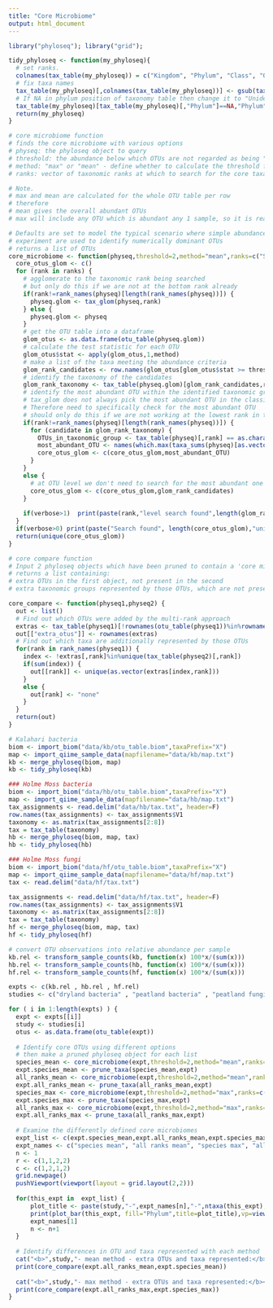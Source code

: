 ```yaml
---
title: "Core Microbiome"
output: html_document
---
```


```r

library("phyloseq"); library("grid");

tidy_phyloseq <- function(my_phyloseq){
  # set ranks. 
  colnames(tax_table(my_phyloseq)) = c("Kingdom", "Phylum", "Class", "Order", "Family", "Genus", "Species")
  # fix taxa names
  tax_table(my_phyloseq)[,colnames(tax_table(my_phyloseq))] <- gsub(tax_table(my_phyloseq)[,colnames(tax_table(my_phyloseq))],pattern="[a-z]__",replacement="")
  # If NA in phylum position of taxonomy table then change it to "Unidentified"
  tax_table(my_phyloseq)[tax_table(my_phyloseq)[,"Phylum"]==NA,"Phylum"] <- "Unidentified"
  return(my_phyloseq)
}

# core microbiome function
# finds the core microbiome with various options
# physeq: the phyloseq object to query
# threshold: the abundance below which OTUs are not regarded as being "core taxa"
# method: "max" or "mean" - define whether to calculate the threshold for the max or mean
# ranks: vector of taxonomic ranks at which to search for the core taxa

# Note.
# max and mean are calculated for the whole OTU table per row
# therefore
# mean gives the overall abundant OTUs
# max will include any OTU which is abundant any 1 sample, so it is really like a sample-wise search

# Defaults are set to model the typical scenario where simple abundance across the whole
# experiment are used to identify numerically dominant OTUs
# returns a list of OTUs
core_microbiome <- function(physeq,threshold=2,method="mean",ranks=c("Species"),verbose=0){
  core_otus_glom <- c()
  for (rank in ranks) {
    # agglomerate to the taxonomic rank being searched
    # but only do this if we are not at the bottom rank already
    if(rank!=rank_names(physeq)[length(rank_names(physeq))]) {
      physeq.glom <- tax_glom(physeq,rank)
    } else {
      physeq.glom <- physeq
    }
    # get the OTU table into a dataframe
    glom_otus <- as.data.frame(otu_table(physeq.glom))
    # calculate the test statistic for each OTU
    glom_otus$stat <- apply(glom_otus,1,method)
    # make a list of the taxa meeting the abundance criteria
    glom_rank_candidates <- row.names(glom_otus[glom_otus$stat >= threshold,])
    # identify the taxonomy of the candidates
    glom_rank_taxonomy <- tax_table(physeq.glom)[glom_rank_candidates,rank]
    # identify the most abundant OTU within the identified taxonomic group, and add it to the list
    # tax_glom does not always pick the most abundant OTU in the classification
    # Therefore need to specifically check for the most abundant OTU 
    # should only do this if we are not working at the lowest rank in the phyloseq object
    if(rank!=rank_names(physeq)[length(rank_names(physeq))]) {
      for (candidate in glom_rank_taxonomy) {
        OTUs_in_taxonomic_group <- tax_table(physeq)[,rank] == as.character(candidate)
        most_abundant_OTU <- names(which.max(taxa_sums(physeq)[as.vector(OTUs_in_taxonomic_group)]))
        core_otus_glom <- c(core_otus_glom,most_abundant_OTU)
      }
    } 
    else {
      # at OTU level we don't need to search for the most abundant one - we want them all
      core_otus_glom <- c(core_otus_glom,glom_rank_candidates)  
    }
    
    if(verbose>1)  print(paste(rank,"level search found",length(glom_rank_candidates),"taxa above",method,"abundance of",threshold))
  }
  if(verbose>0) print(paste("Search found", length(core_otus_glom),"unique OTUs"))
  return(unique(core_otus_glom))
}

# core compare function
# Input 2 phyloseq objects which have been pruned to contain a 'core microbiome'
# returns a list containing:
# extra OTUs in the first object, not present in the second
# extra taxonomic groups represented by those OTUs, which are not present in the second object

core_compare <- function(physeq1,physeq2) {
  out <- list()
  # Find out which OTUs were added by the multi-rank approach
  extras <- tax_table(physeq1)[!rownames(otu_table(physeq1))%in%rownames(otu_table(physeq2))]
  out[["extra_otus"]] <- rownames(extras)
  # Find out which taxa are additionally represented by those OTUs
  for(rank in rank_names(physeq1)) {
    index <- !extras[,rank]%in%unique(tax_table(physeq2)[,rank])
    if(sum(index)) {
      out[[rank]] <- unique(as.vector(extras[index,rank]))
    }
    else {
      out[rank] <- "none"
    }
  }
  return(out)
}

```


```r

# Kalahari bacteria
biom <- import_biom("data/kb/otu_table.biom",taxaPrefix="X")
map <- import_qiime_sample_data(mapfilename="data/kb/map.txt")
kb <- merge_phyloseq(biom, map)
kb <- tidy_phyloseq(kb)

### Holme Moss bacteria
biom <- import_biom("data/hb/otu_table.biom",taxaPrefix="X")
map <- import_qiime_sample_data(mapfilename="data/hb/map.txt")
tax_assignments <- read.delim("data/hb/tax.txt", header=F)
row.names(tax_assignments) <- tax_assignments$V1
taxonomy <- as.matrix(tax_assignments[2:8])
tax = tax_table(taxonomy)
hb <- merge_phyloseq(biom, map, tax)
hb <- tidy_phyloseq(hb)

### Holme Moss fungi
biom <- import_biom("data/hf/otu_table.biom",taxaPrefix="X")
map <- import_qiime_sample_data(mapfilename="data/hf/map.txt")
tax <- read.delim("data/hf/tax.txt")

tax_assignments <- read.delim("data/hf/tax.txt", header=F)
row.names(tax_assignments) <- tax_assignments$V1
taxonomy <- as.matrix(tax_assignments[2:8])
tax = tax_table(taxonomy)
hf <- merge_phyloseq(biom, map, tax)
hf <- tidy_phyloseq(hf)

# convert OTU observations into relative abundance per sample
kb.rel <- transform_sample_counts(kb, function(x) 100*x/(sum(x)))
hb.rel <- transform_sample_counts(hb, function(x) 100*x/(sum(x)))
hf.rel <- transform_sample_counts(hf, function(x) 100*x/(sum(x)))

```


```r

expts <- c(kb.rel , hb.rel , hf.rel)
studies <- c("dryland bacteria" , "peatland bacteria" , "peatland fungi")

for ( i in 1:length(expts) ) {
  expt <- expts[[i]]
  study <- studies[i]
  otus <- as.data.frame(otu_table(expt))
  
  # Identify core OTUs using different options
  # then make a pruned phyloseq object for each list
  species_mean <- core_microbiome(expt,threshold=2,method="mean",ranks=c("Species"))
  expt.species_mean <- prune_taxa(species_mean,expt)
  all_ranks_mean <- core_microbiome(expt,threshold=2,method="mean",ranks=rank_names(expt))
  expt.all_ranks_mean <- prune_taxa(all_ranks_mean,expt)
  species_max <- core_microbiome(expt,threshold=2,method="max",ranks=c("Species"))
  expt.species_max <- prune_taxa(species_max,expt)
  all_ranks_max <- core_microbiome(expt,threshold=2,method="max",ranks=rank_names(expt))
  expt.all_ranks_max <- prune_taxa(all_ranks_max,expt)
  
  # Examine the differently defined core microbiomes
  expt_list <- c(expt.species_mean,expt.all_ranks_mean,expt.species_max,expt.all_ranks_max)
  expt_names <- c("species mean", "all ranks mean", "species max", "all ranks max")
  n <- 1
  r <- c(1,1,2,2)
  c <- c(1,2,1,2)
  grid.newpage()
  pushViewport(viewport(layout = grid.layout(2,2)))
  
  for(this_expt in  expt_list) {
      plot_title <- paste(study,"-",expt_names[n],"-",ntaxa(this_expt),"otus")
      print(plot_bar(this_expt, fill="Phylum",title=plot_title),vp=viewport(layout.pos.row = r[n], layout.pos.col = c[n]))
      expt_names[1]
      n <- n+1
  }
  
  # Identify differences in OTU and taxa represented with each method
  cat("<b>",study,"- mean method - extra OTUs and taxa represented:</b><br>")
  print(core_compare(expt.all_ranks_mean,expt.species_mean))
  
  cat("<b>",study,"- max method - extra OTUs and taxa represented:</b><br>")
  print(core_compare(expt.all_ranks_max,expt.species_max))
}

```
